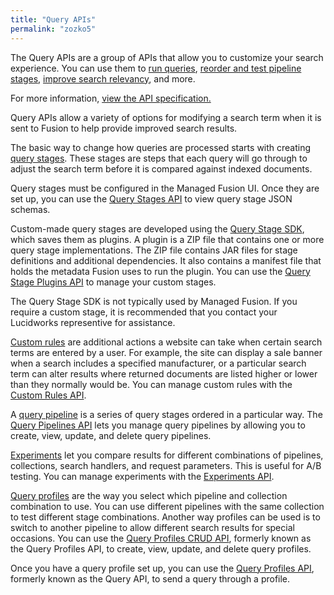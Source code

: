 ```yaml
---
title: "Query APIs"
permalink: "zozko5"
---
```


The Query APIs are a group of APIs that allow you to customize your search experience. You can use them to [run queries](/managed-fusion/5.9/eqky5t/query-api), [reorder and test pipeline stages](/managed-fusion/5.9/hd4an7/query-pipelines-api), [improve search relevancy](/managed-fusion/5.9/lmgkp0/experiments-api), and more.

For more information, [view the API specification.](?open-api=true)

Query APIs allow a variety of options for modifying a search term when it is sent to Fusion to help provide improved search results.

The basic way to change how queries are processed starts with creating [query stages](/managed-fusion/5.9/ch321e/query-pipeline-stages). These stages are steps that each query will go through to adjust the search term before it is compared against indexed documents.

Query stages must be configured in the Managed Fusion UI. Once they are set up, you can use the [Query Stages API](/managed-fusion/5.9/g5jma3/query-stages-api) to view query stage JSON schemas.

Custom-made query stages are developed using the [Query Stage SDK](/fusion/5.9/hbu2ug/query-stage-sdk), which saves them as plugins. A plugin is a ZIP file that contains one or more query stage implementations. The ZIP file contains JAR files for stage definitions and additional dependencies. It also contains a manifest file that holds the metadata Fusion uses to run the plugin. You can use the [Query Stage Plugins API](/managed-fusion/5.9/roajwi/query-stage-plugins-api) to manage your custom stages.

<Note>
The Query Stage SDK is not typically used by Managed Fusion. If you require a custom stage, it is recommended that you contact your Lucidworks representive for assistance.
</Note>

[Custom rules](/managed-fusion/5.9/03vd0y/business-rules) are additional actions a website can take when certain search terms are entered by a user. For example, the site can display a sale banner when a search includes a specified manufacturer, or a particular search term can alter results where returned documents are listed higher or lower than they normally would be. You can manage custom rules with the [Custom Rules API](/managed-fusion/5.9/gdkfpz/custom-rules-api).

A [query pipeline](/managed-fusion/5.9/8qf1w6/query-pipelines) is a series of query stages ordered in a particular way. The [Query Pipelines API](/managed-fusion/5.9/hd4an7/query-pipelines-api) lets you manage query pipelines by allowing you to create, view, update, and delete query pipelines.

[Experiments](/managed-fusion/5.9/mykfo7/experiments) let you compare results for different combinations of pipelines, collections, search handlers, and request parameters. This is useful for A/B testing. You can manage experiments with the [Experiments API](/managed-fusion/5.9/lmgkp0/experiments-api).

[Query profiles](/managed-fusion/5.9/qsrh89/query-profiles) are the way you select which pipeline and collection combination to use. You can use different pipelines with the same collection to test different stage combinations. Another way profiles can be used is to switch to another pipeline to allow different search results for special occasions. You can use the [Query Profiles CRUD API](/managed-fusion/5.9/cym2qh/query-profiles-api), formerly known as the Query Profiles API, to create, view, update, and delete query profiles.

Once you have a query profile set up, you can use the [Query Profiles API](/managed-fusion/5.9/eqky5t/query-api), formerly known as the Query API, to send a query through a profile.